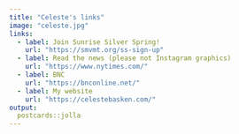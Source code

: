 ```yaml
---
title: "Celeste's links"
image: "celeste.jpg"
links:
  - label: Join Sunrise Silver Spring!
    url: "https://smvmt.org/ss-sign-up"
  - label: Read the news (please not Instagram graphics)
    url: "https://www.nytimes.com/"
  - label: BNC
    url: "https://bnconline.net/"
  - label: My website
    url: "https://celestebasken.com/"
output:
  postcards::jolla
---
```

 
